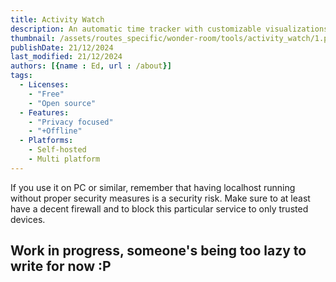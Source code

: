 ```yaml
---
title: Activity Watch
description: An automatic time tracker with customizable visualizations. It never shares your data, everything it's local! you can download plugins :)
thumbnail: /assets/routes_specific/wonder-room/tools/activity_watch/1.png
publishDate: 21/12/2024
last_modified: 21/12/2024
authors: [{name : Ed, url : /about}]
tags:
  - Licenses:
    - "Free" 
    - "Open source" 
  - Features:
    - "Privacy focused"
    - "+Offline"
  - Platforms:
    - Self-hosted
    - Multi platform
---
```


<Boxy variant="danger" >
  If you use it on PC or similar, remember that having localhost running without proper security measures is a security risk. Make sure to at least have a decent firewall and to block this particular service to only trusted devices.
</Boxy >

## Work in progress, someone's being too lazy to write for now :P